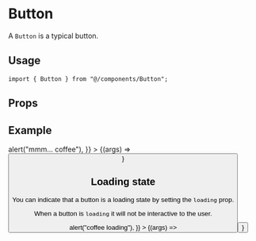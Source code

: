 
<Meta title="components/Button" component={Button} />

# Button

A `Button` is a typical button.

## Usage

```tsx
import { Button } from "@/components/Button";
```

## Props

<ArgsTable component={Button} />

## Example

<Canvas>
  <Story
    name="Default"
    args={{
      title: "Shop me some coffee",
      onClick: () => alert("mmm... coffee"),
    }}
  >
    {(args) => <Button {...args} />}
  </Story>
</Canvas>

## Loading state

You can indicate that a button is a loading state by setting the `loading` prop.

When a button is `loading` it will not be interactive to the user.

<Canvas>
  <Story
    name="Loading state"
    args={{
      title: "Load the coffee machine",
      loading: true,
      onClick: () => alert("coffee loading"),
    }}
  >
    {(args) => <Button {...args} />}
  </Story>
</Canvas>
